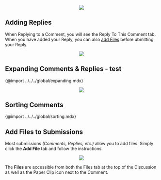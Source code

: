 
<center>
	<img src={useBaseUrl('/img/global/addingComments-2.gif')} />
</center>

## Adding Replies

When Replying to a Comment, you will see the Reply To This Comment tab. When you have added your Reply, you can also [add Files](#add-files-to-submissions) before ubmitting your Reply.

<center>
	<img src={useBaseUrl('/img/global/addingReplies-2.gif')} />
</center>

## Expanding Comments & Replies - test

{@import ../../../global/expanding.mdx}

<center>
	<img src={useBaseUrl('/img/global/expanding.gif')} />
</center>

## Sorting Comments

{@import ../../../global/sorting.mdx}

## Add Files to Submissions

Most submissions _(Comments, Replies, etc.)_ allow you to add files. Simply click the **Add File** tab and follow the instructions.

<center>
	<img src={useBaseUrl('/img/global/addFiles.gif')} />
</center>

The **Files** are accessible from both the Files tab at the top of the Discussion as well as the Paper Clip icon next to the Comment.
